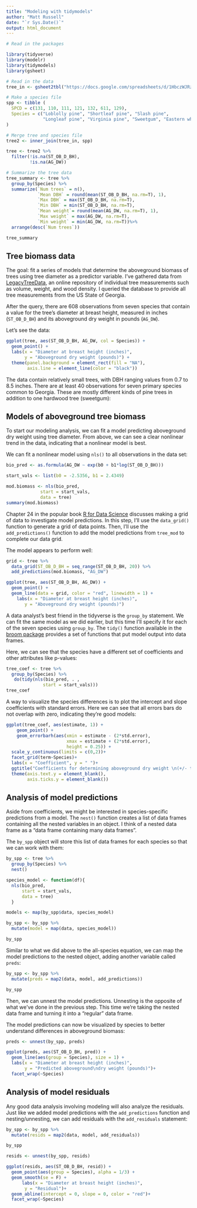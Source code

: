 ```yaml
---
title: "Modeling with tidymodels"
author: "Matt Russell"
date: "`r Sys.Date()`"
output: html_document
---
```


```r
# Read in the packages

library(tidyverse)
library(modelr)
library(tidymodels)
library(gsheet)
```

```r
# Read in the data
tree_in <- gsheet2tbl("https://docs.google.com/spreadsheets/d/1HbczWJRzqxSo-mulXkL9PMMV5u45aoWkc8jD_hfSVpI/edit?usp=sharing")

# Make a species file
spp <- tibble (
  SPCD = c(131, 110, 111, 121, 132, 611, 129),
  Species = c("Loblolly pine", "Shortleaf pine", "Slash pine", 
              "Longleaf pine", "Virginia pine", "Sweetgum", "Eastern white pine")
)

# Merge tree and species file
tree2 <- inner_join(tree_in, spp)

tree <- tree2 %>% 
  filter(!is.na(ST_OB_D_BH),
         !is.na(AG_DW))

# Summarize the tree data
tree_summary <- tree %>% 
  group_by(Species) %>% 
  summarize(`Num trees` = n(),
            `Mean DBH` = round(mean(ST_OB_D_BH, na.rm=T), 1),
            `Max DBH` = max(ST_OB_D_BH, na.rm=T),
            `Min DBH` = min(ST_OB_D_BH, na.rm=T),
            `Mean weight`= round(mean(AG_DW, na.rm=T), 1),
            `Max weight` = max(AG_DW, na.rm=T),
            `Min weight` = min(AG_DW, na.rm=T))%>% 
  arrange(desc(`Num trees`))

tree_summary
```

## Tree biomass data

The goal: fit a series of models that determine the aboveground biomass of trees using tree diameter as a predictor variable. I've gathered data from [LegacyTreeData](http://www.legacytreedata.org/), an online repository of individual tree measurements such as volume, weight, and wood density. I queried the database to provide all tree measurements from the US State of Georgia. 

After the query, there are 608 observations from seven species that contain a value for the tree's diameter at breast height, measured in inches (`ST_OB_D_BH`) and its aboveground dry weight in pounds (`AG_DW`).  

Let's see the data:

```r
ggplot(tree, aes(ST_OB_D_BH, AG_DW, col = Species)) +
  geom_point() +
  labs(x = "Diameter at breast height (inches)", 
       y = "Aboveground dry weight (pounds)") +
  theme(panel.background = element_rect(fill = "NA"),
        axis.line = element_line(color = "black"))
```

The data contain relatively small trees, with DBH ranging values from 0.7 to 8.5 inches. There are at least 40 observations for seven primary species common to Georgia. These are mostly different kinds of pine trees in addition to one hardwood tree (sweetgum):

## Models of aboveground tree biomass

To start our modeling analysis, we can fit a model predicting aboveground dry weight using tree diameter. From above, we can see a clear nonlinear trend in the data, indicating that a nonlinear model is best.

We can fit a nonlinear model using `nls()` to all observations in the data set:

```r
bio_pred <- as.formula(AG_DW ~ exp(b0 + b1*log(ST_OB_D_BH)))

start_vals <- list(b0 = -2.5356, b1 = 2.4349)

mod.biomass <- nls(bio_pred,
             start = start_vals,
             data = tree)
summary(mod.biomass)
```

Chapter 24 in the popular book [R for Data Science](https://r4ds.had.co.nz/model-building.html) discusses making a grid of data to investigate model predictions. In this step, I'll use the `data_grid()` function to generate a grid of data points. Then, I'll use the `add_predictions()` function to add the model predictions from `tree_mod` to complete our data grid. 

The model appears to perform well:

```r
grid <- tree %>% 
  data_grid(ST_OB_D_BH = seq_range(ST_OB_D_BH, 20)) %>% 
  add_predictions(mod.biomass, "AG_DW") 

ggplot(tree, aes(ST_OB_D_BH, AG_DW)) +
  geom_point() +
  geom_line(data = grid, color = "red", linewidth = 1) +
    labs(x = "Diameter at breast height (inches)", 
       y = "Aboveground dry weight (pounds)")
```

A data analyst's best friend in the tidyverse is the `group_by` statement. We can fit the same model as we did earlier, but this time I'll specify it for each of the seven species using `group_by`. The `tidy()` function available in the  [broom package](https://cran.r-project.org/web/packages/broom/vignettes/broom.html) provides a set of functions that put model output into data frames.

Here, we can see that the species have a different set of coefficients and other attributes like p-values: 

```r
tree_coef <- tree %>% 
  group_by(Species) %>% 
   do(tidy(nls(bio_pred, . ,
              start = start_vals)))
tree_coef
```

A way to visualize the species differences is to plot the intercept and slope coefficients with standard errors. Here we can see that all errors bars do not overlap with zero, indicating they're good models: 

```r
ggplot(tree_coef, aes(estimate, 1)) +
    geom_point() +
    geom_errorbarh(aes(xmin = estimate - (2*std.error), 
                       xmax = estimate + (2*std.error),
                       height = 0.25)) +
  scale_y_continuous(limits = c(0,2))+
  facet_grid(term~Species)+
  labs(x = "Coefficient", y = " ")+
  ggtitle("Coefficients for determining aboveground dry weight \n(+/- two standard errors) for seven tree species")+
  theme(axis.text.y = element_blank(),
        axis.ticks.y = element_blank())
```

## Analysis of model predictions

Aside from coefficients, we might be interested in species-specific predictions from a model. The `nest()` function creates a list of data frames containing all the nested variables in an object. I think of a nested data frame as a "data frame containing many data frames". 

The `by_spp` object will store this list of data frames for each species so that we can work with them:

```r
by_spp <- tree %>% 
  group_by(Species) %>% 
  nest()

species_model <- function(df){
  nls(bio_pred, 
      start = start_vals,
      data = tree)
  }

models <- map(by_spp$data, species_model)

by_spp <- by_spp %>% 
  mutate(model = map(data, species_model))

by_spp
```

Similar to what we did above to the all-species equation, we can map the model predictions to the nested object, adding another variable called `preds`:

```r
by_spp <- by_spp %>% 
  mutate(preds = map2(data, model, add_predictions))

by_spp
```

Then, we can unnest the model predictions. Unnesting is the opposite of what we've done in the previous step. This time we're taking the nested data frame and turning it into a "regular" data frame.

The model predictions can now be visualized by species to better understand differences in aboveground biomass:

```r
preds <- unnest(by_spp, preds)

ggplot(preds, aes(ST_OB_D_BH, pred)) +
  geom_line(aes(group = Species), size = 1) +
  labs(x = "Diameter at breast height (inches)", 
       y = "Predicted aboveground\ndry weight (pounds)")+
  facet_wrap(~Species)

```

## Analysis of model residuals

Any good data analysis involving modeling will also analyze the residuals. Just like we added model predictions with the `add_predictions` function and nesting/unnesting, we can add residuals with the `add_residuals` statement:

```r
by_spp <- by_spp %>% 
  mutate(resids = map2(data, model, add_residuals))

by_spp

resids <- unnest(by_spp, resids)

ggplot(resids, aes(ST_OB_D_BH, resid)) +
  geom_point(aes(group = Species), alpha = 1/3) +
  geom_smooth(se = F) +
      labs(x = "Diameter at breast height (inches)", 
       y = "Residual")+
  geom_abline(intercept = 0, slope = 0, color = "red")+
  facet_wrap(~Species)
```
